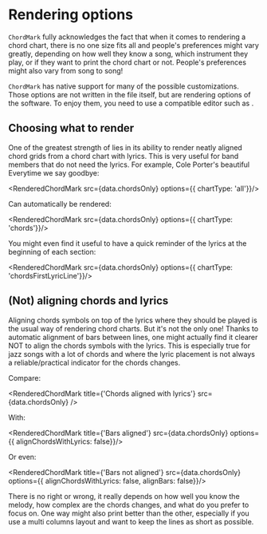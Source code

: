 
# Rendering options

`ChordMark` fully acknowledges the fact that when it comes to rendering a chord chart, there is no one size fits all and people's preferences might vary greatly,
depending on how well they know a song, which instrument they play, or if they want to print the chord chart or not.
People's preferences might also vary from song to song!

`ChordMark` has native support for many of the possible customizations. 
Those options are not written in the file itself, but are rendering options of the <CM/> software.
To enjoy them, you need to use a <CM/> compatible editor such as <CCS/>.

## Choosing what to render

One of the greatest strength of <CM/> lies in its ability to render neatly aligned chord grids from a chord chart with lyrics. 
This is very useful for band members that do not need the lyrics. 
For example, Cole Porter's beautiful Everytime we say goodbye: 

<RenderedChordMark src={data.chordsOnly} options={{ chartType: 'all'}}/>

Can automatically be rendered:

<RenderedChordMark src={data.chordsOnly} options={{ chartType: 'chords'}}/>

You might even find it useful to have a quick reminder of the lyrics at the beginning of each section:

<RenderedChordMark src={data.chordsOnly} options={{ chartType: 'chordsFirstLyricLine'}}/>


## (Not) aligning chords and lyrics

Aligning chords symbols on top of the lyrics where they should be played is the usual way of rendering chord charts.
But it's not the only one!
Thanks to <CM/> automatic alignment of bars between lines, one might actually find it clearer NOT to align the chords symbols with the lyrics.
This is especially true for jazz songs with a lot of chords and where the lyric placement is not always a reliable/practical indicator for the chords changes.

Compare:

<RenderedChordMark title={'Chords aligned with lyrics'} src={data.chordsOnly} />

With:

<RenderedChordMark title={'Bars aligned'} src={data.chordsOnly} options={{ alignChordsWithLyrics: false}}/>

Or even: 

<RenderedChordMark title={'Bars not aligned'} src={data.chordsOnly} options={{ alignChordsWithLyrics: false, alignBars: false}}/>

There is no right or wrong, it really depends on how well you know the melody, how complex are the chords changes, and what do you prefer to focus on.
One way might also print better than the other, especially if you use a multi columns layout and want to keep the lines as short as possible.


